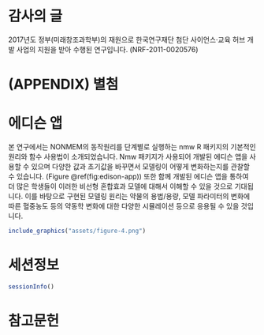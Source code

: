 # 감사의 글 {#acknowledgement}

2017년도 정부(미래창조과학부)의 재원으로 한국연구재단 첨단 사이언스·교육 허브 개발 사업의 지원을 받아 수행된 연구입니다. (NRF-2011-0020576)

\backmatter

# (APPENDIX) 별첨 {-}

# 에디슨 앱 {#conclusion}

본 연구에서는  NONMEM의 동작원리를 단계별로 실행하는 nmw R 패키지의 기본적인 원리와 함수 사용법이 소개되었습니다. 
Nmw 패키지가 사용되어 개발된 에디슨 앱을 사용할 수 있으며 다양한 값과 초기값을 바꾸면서 모델링이 어떻게 변화하는지를 관찰할 수 있습니다. (Figure \@ref(fig:edison-app))
또한 함께 개발된 에디슨 앱을 통하여 더 많은 학생들이 이러한 비선형 혼합효과 모델에 대해서 이해할 수 있을 것으로 기대됩니다. 
이를 바탕으로 구현된 모델링 원리는 약물의 용법/용량, 모델 파라미터의 변화에 따른 혈중농도 등의 약동학 변화에 대한 다양한 시뮬레이션 등으로 응용될 수 있을 것입니다. 

```r
include_graphics("assets/figure-4.png")
```

# 세션정보

```r
sessionInfo()
```

# 참고문헌 {-}
